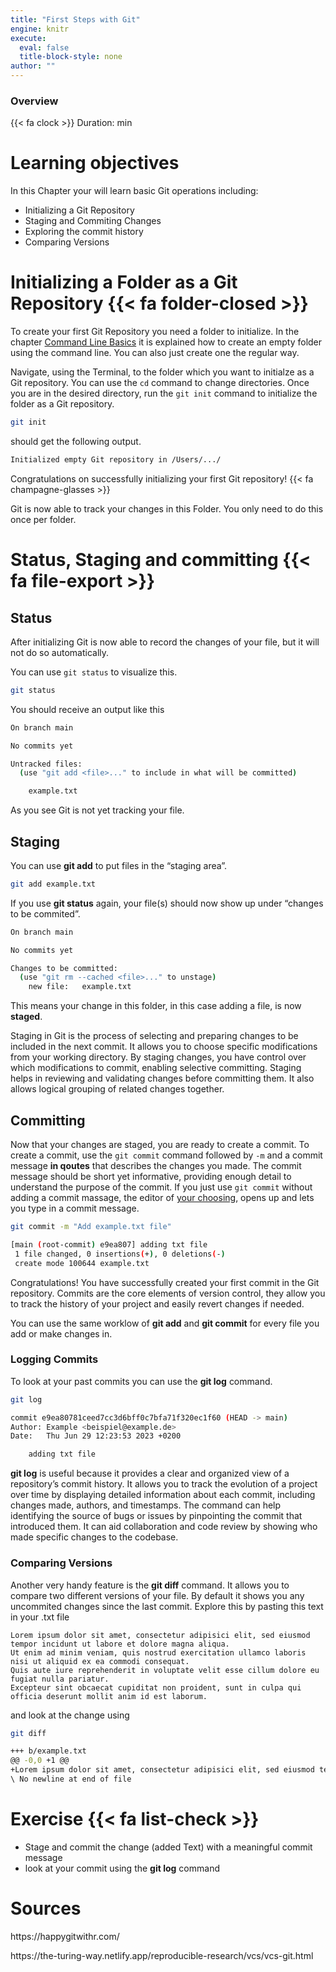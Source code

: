 ```yaml
---
title: "First Steps with Git"
engine: knitr
execute:
  eval: false
  title-block-style: none
author: ""
---
```


::: callout-note
### Overview

{{< fa clock >}} Duration:  min
:::

# Learning objectives

In this Chapter your will learn basic Git operations including:

-   Initializing a Git Repository
-   Staging and Commiting Changes
-   Exploring the commit history
-   Comparing Versions

# Initializing a Folder as a Git Repository {{< fa folder-closed >}}

To create your first Git Repository you need a folder to initialize. In the chapter [Command Line Basics](command-line.qmd) it is explained how to create an empty folder using the command line. You can also just create one the regular way.

Navigate, using the Terminal, to the folder which you want to initialze as a Git repository. 
You can use the `cd` command to change directories. Once you are in the desired directory, run the `git init` command to initialize the folder as a Git repository. 

```bash
git init
```

should get the following output.

```bash
Initialized empty Git repository in /Users/.../
```

Congratulations on successfully initializing your first Git repository! {{< fa champagne-glasses >}} 

Git is now able to track your changes in this Folder. You only need to do this once per folder. 


# Status, Staging and committing {{< fa file-export >}}

## Status

After initializing Git is now able to record the changes of your file, but it will not do so automatically.

You can use `git status` to visualize this.

```bash
git status
```

You should receive an output like this

```bash
On branch main

No commits yet

Untracked files:
  (use "git add <file>..." to include in what will be committed)

	example.txt
```

As you see Git is not yet tracking your file. 

## Staging
You can use  **git add** to put files in the "staging area".

```bash
git add example.txt
```

If you use **git status** again, your file(s) should now show up under "changes to be commited".

```bash
On branch main

No commits yet

Changes to be committed:
  (use "git rm --cached <file>..." to unstage)
	new file:   example.txt
```

This means your change in this folder, in this case adding a file, is now **staged**.

::: {.callout-tip title="Why Staging?" collapse="false"}
Staging in Git is the process of selecting and preparing changes to be included in the next commit. It allows you to choose specific modifications from your working directory. By staging changes, you have control over which modifications to commit, enabling selective committing. Staging helps in reviewing and validating changes before committing them. It also allows logical grouping of related changes together.
:::

## Committing

Now that your changes are staged, you are ready to create a commit. To create a commit, use the `git commit` command followed by `-m` and a commit message **in qoutes** that describes the changes you made. The commit message should be short yet informative, providing enough detail to understand the purpose of the commit. 
If you just use `git commit` without adding a commit massage, the editor of [your choosing](Setting up Git.qmd), opens up and lets you type in a commit message.

```bash
git commit -m "Add example.txt file"
```

```bash
[main (root-commit) e9ea807] adding txt file
 1 file changed, 0 insertions(+), 0 deletions(-)
 create mode 100644 example.txt
```

Congratulations! You have successfully created your first commit in the Git repository. Commits are the core elements of version control, they allow you to track the history of your project and easily revert changes if needed.

You can use the same worklow of **git add** and **git commit** for every file you add or make changes in.

### Logging Commits

To look at your past commits you can use the **git log** command.

```bash
git log
```

```bash
commit e9ea80781ceed7cc3d6bff0c7bfa71f320ec1f60 (HEAD -> main)
Author: Example <beispiel@example.de>
Date:   Thu Jun 29 12:23:53 2023 +0200

    adding txt file
```

**git log** is useful because it provides a clear and organized view of a repository's commit history. 
It allows you to track the evolution of a project over time by displaying detailed information about each commit, including changes made, authors, and timestamps. 
The command can help identifying the source of bugs or issues by pinpointing the commit that introduced them. 
It can aid collaboration and code review by showing who made specific changes to the codebase.


### Comparing Versions
Another very handy feature is the **git diff** command.
It allows you to compare two different versions of your file. 
By default it shows you any uncommited changes since the last commit. 
Explore this by pasting this text in your .txt file
```
Lorem ipsum dolor sit amet, consectetur adipisici elit, sed eiusmod tempor incidunt ut labore et dolore magna aliqua. 
Ut enim ad minim veniam, quis nostrud exercitation ullamco laboris nisi ut aliquid ex ea commodi consequat. 
Quis aute iure reprehenderit in voluptate velit esse cillum dolore eu fugiat nulla pariatur. 
Excepteur sint obcaecat cupiditat non proident, sunt in culpa qui officia deserunt mollit anim id est laborum.
```
and look at the change using


```bash
git diff
```
```bash
+++ b/example.txt
@@ -0,0 +1 @@
+Lorem ipsum dolor sit amet, consectetur adipisici elit, sed eiusmod tempor incidunt ut labore et dolore magna aliqua. Ut enim ad minim veniam, quis nostrud exercitation ullamco laboris nisi ut aliquid ex ea commodi consequat. Quis aute iure reprehenderit in voluptate velit esse cillum dolore eu fugiat nulla pariatur. Excepteur sint obcaecat cupiditat non proident, sunt in culpa qui officia deserunt mollit anim id est laborum.
\ No newline at end of file
```


# Exercise {{< fa list-check >}} 
- Stage and commit the change (added Text) with a meaningful commit message
- look at your commit using the **git log** command


# Sources 
https://happygitwithr.com/ 

https://the-turing-way.netlify.app/reproducible-research/vcs/vcs-git.html